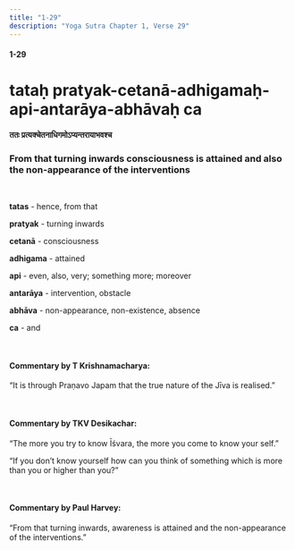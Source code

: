 ```yaml
---
title: "1-29"
description: "Yoga Sutra Chapter 1, Verse 29"
---
```


#### 1-29

# tataḥ pratyak-cetanā-adhigamaḥ-api-antarāya-abhāvaḥ ca

#### ततः प्रत्यक्चेतनाधिगमोऽप्यन्तरायाभवश्च

### From that turning inwards consciousness is attained and also the non-appearance of the interventions

<br />

**tatas** - hence, from that <br />

**pratyak** - turning inwards <br />

**cetanā** - consciousness <br />

**adhigama** - attained <br />

**api** - even, also, very; something more; moreover <br />

**antarāya** - intervention, obstacle <br />

**abhāva** - non-appearance, non-existence, absence <br />

**ca** - and <br />

<br />

#### Commentary by T Krishnamacharya:

“It is through Praṇavo Japam
that the true nature of the Jīva is realised.”

<br />

#### Commentary by TKV Desikachar:

“The more you try to know Īśvara,
the more you come to know your self.”

“If you don’t know yourself how can you think of something which is more than you or higher than you?”

<br />

#### Commentary by Paul Harvey:

“From that turning inwards,
awareness is attained
and the non-appearance of the interventions.”
